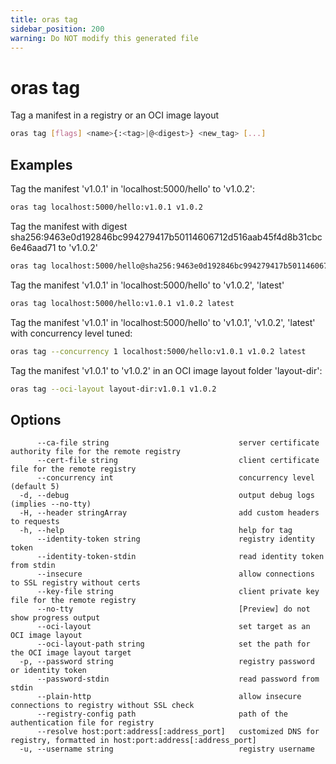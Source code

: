 ```yaml
---
title: oras tag
sidebar_position: 200
warning: Do NOT modify this generated file
---
```


# oras tag

Tag a manifest in a registry or an OCI image layout

```bash
oras tag [flags] <name>{:<tag>|@<digest>} <new_tag> [...]
```

## Examples

Tag the manifest 'v1.0.1' in 'localhost:5000/hello' to 'v1.0.2':

```bash
oras tag localhost:5000/hello:v1.0.1 v1.0.2
```

Tag the manifest with digest sha256:9463e0d192846bc994279417b50114606712d516aab45f4d8b31cbc6e46aad71 to 'v1.0.2'

```bash
oras tag localhost:5000/hello@sha256:9463e0d192846bc994279417b50114606712d516aab45f4d8b31cbc6e46aad71 v1.0.2
```

Tag the manifest 'v1.0.1' in 'localhost:5000/hello' to 'v1.0.2', 'latest'

```bash
oras tag localhost:5000/hello:v1.0.1 v1.0.2 latest
```

Tag the manifest 'v1.0.1' in 'localhost:5000/hello' to 'v1.0.1', 'v1.0.2', 'latest' with concurrency level tuned:

```bash
oras tag --concurrency 1 localhost:5000/hello:v1.0.1 v1.0.2 latest
```

Tag the manifest 'v1.0.1' to 'v1.0.2' in an OCI image layout folder 'layout-dir':

```bash
oras tag --oci-layout layout-dir:v1.0.1 v1.0.2
```

## Options

```
      --ca-file string                             server certificate authority file for the remote registry
      --cert-file string                           client certificate file for the remote registry
      --concurrency int                            concurrency level (default 5)
  -d, --debug                                      output debug logs (implies --no-tty)
  -H, --header stringArray                         add custom headers to requests
  -h, --help                                       help for tag
      --identity-token string                      registry identity token
      --identity-token-stdin                       read identity token from stdin
      --insecure                                   allow connections to SSL registry without certs
      --key-file string                            client private key file for the remote registry
      --no-tty                                     [Preview] do not show progress output
      --oci-layout                                 set target as an OCI image layout
      --oci-layout-path string                     set the path for the OCI image layout target
  -p, --password string                            registry password or identity token
      --password-stdin                             read password from stdin
      --plain-http                                 allow insecure connections to registry without SSL check
      --registry-config path                       path of the authentication file for registry
      --resolve host:port:address[:address_port]   customized DNS for registry, formatted in host:port:address[:address_port]
  -u, --username string                            registry username
```
